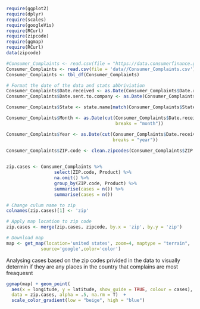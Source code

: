 ```r
require(ggplot2)
require(dplyr)
require(scales)
require(googleVis)
require(RCurl)
require(zipcode)
require(ggmap)
require(RCurl)
data(zipcode)
```
```r
#Consumer_Complaints <- read.csv(file = "https://data.consumerfinance.gov/api/views/x94z-ydhh/rows.csv?accessType=DOWNLOAD")
Consumer_Complaints <- read.csv(file = 'data//Consumer_Complaints.csv')
Consumer_Complaints <- tbl_df(Consumer_Complaints)

# Format the date of the data and stats abbriviation
Consumer_Complaints$Date.received <- as.Date(Consumer_Complaints$Date.received, "%m/%d/%Y")
Consumer_Complaints$Date.sent.to.company <- as.Date(Consumer_Complaints$Date.received, "%m/%d/%Y")

Consumer_Complaints$State <- state.name[match(Consumer_Complaints$State, state.abb)] # State abb to full names

Consumer_Complaints$Month <- as.Date(cut(Consumer_Complaints$Date.received,
                                         breaks = "month"))

Consumer_Complaints$Year <- as.Date(cut(Consumer_Complaints$Date.received,
                                        breaks = "year"))

Consumer_Complaints$ZIP.code <- clean.zipcodes(Consumer_Complaints$ZIP.code)
                                        
```

```r
zip.cases <- Consumer_Complaints %>%
                  select(ZIP.code, Product) %>%
                  na.omit() %>%
                  group_by(ZIP.code, Product) %>%
                  summarise(cases = n()) %>%
                  summarise(cases = n())

# Change culum name to zip
colnames(zip.cases)[1] <- 'zip'

# Apply map location to zip code
zip.cases <- merge(zip.cases, zipcode, by.x = 'zip', by.y = 'zip')

# Download map
map <- get_map(location='united states', zoom=4, maptype = "terrain",
             source='google',color='color')


```
Analysing cases based on the zip codes privided in the data to visually determin if they are any places in the country that complains are most freaquesnt

```r
ggmap(map) + geom_point(
  aes(x = longitude, y = latitude, show_guide = TRUE, colour = cases), 
  data = zip.cases, alpha = .5, na.rm = T)  + 
  scale_color_gradient(low = "beige", high = "blue")
```

